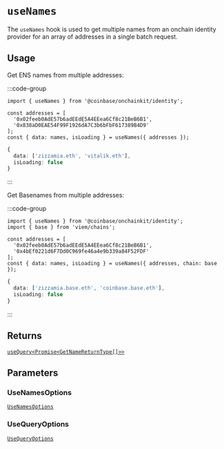 # `useNames`

The `useNames` hook is used to get multiple names from an onchain identity provider
for an array of addresses in a single batch request.

## Usage

Get ENS names from multiple addresses:

:::code-group

```tsx twoslash [code]
import { useNames } from '@coinbase/onchainkit/identity';

const addresses = [
  '0x02feeb0AdE57b6adEEdE5A4EEea6Cf8c21BeB6B1',
  '0x838aD0EAE54F99F1926dA7C3b6bFbF617389B4D9'
];
const { data: names, isLoading } = useNames({ addresses });
```

```ts [return value]
{ 
  data: ['zizzamia.eth', 'vitalik.eth'], 
  isLoading: false 
}
```

:::

Get Basenames from multiple addresses:

:::code-group

```tsx twoslash [code]
import { useNames } from '@coinbase/onchainkit/identity';
import { base } from 'viem/chains';

const addresses = [
  '0x02feeb0AdE57b6adEEdE5A4EEea6Cf8c21BeB6B1',
  '0x4bEf0221d6F7Dd0C969fe46a4e9b339a84F52FDF'
];
const { data: names, isLoading } = useNames({ addresses, chain: base });
```

```ts [return value]
{ 
  data: ['zizzamia.base.eth', 'coinbase.base.eth'], 
  isLoading: false 
}
```

:::

## Returns

[`useQuery<Promise<GetNameReturnType[]>>`](/builderkits/onchainkit/identity/types#getnamereturntype)

## Parameters

### UseNamesOptions

[`UseNamesOptions`](/builderkits/onchainkit/identity/types#usenamesoptions)

### UseQueryOptions

[`UseQueryOptions`](/builderkits/onchainkit/identity/types#usequeryoptions) 